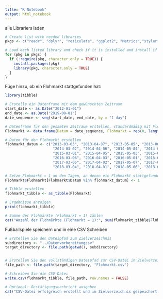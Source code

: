 ```yaml
---
title: "R Notebook"
output: html_notebook
---
```

alle Librariers laden
```r
# Create list with needed libraries
pkgs <- c("readr", "dplyr", "reticulate", "ggplot2", "Metrics","styler","tidyverse","rsample","zoo")

# Load each listed library and check if it is installed and install if necessary
for (pkg in pkgs) {
  if (!require(pkg, character.only = TRUE)) {
    install.packages(pkg)
    library(pkg, character.only = TRUE)
  }
}
```

Füge hinzu, ob ein Flohmarkt stattgefunden hat: 
```r
library(tibble)

# Erstelle ein Datenframe mit dem gewünschten Zeitraum
start_date <- as.Date("2012-01-01")
end_date <- as.Date("2019-08-01")
date_sequence <- seq(start_date, end_date, by = "1 day")

# Datenframe für den gesamten Zeitraum erstellen, standardmäßig mit Flohmarkt = 0
Flohmarkt <- data.frame(Datum = date_sequence, Flohmarkt = rep(0, length(date_sequence)))

# Daten für den Flohmarkt erstellen
flohmarkt_datum <- c("2013-03-03", "2013-04-07", "2013-05-05", "2013-06-02", "2013-07-07", "2013-08-04", "2013-09-01", 
                      "2014-03-02", "2014-04-06", "2014-05-04", "2014-06-01", "2014-07-06", "2014-08-03", "2014-09-07",  
                      "2015-03-01", "2015-04-05", "2015-05-03", "2015-06-07", "2015-07-05", "2015-08-02", "2015-09-06", 
                      "2016-03-06", "2016-04-03", "2016-05-01", "2016-06-05", "2016-07-03", "2016-08-07", "2016-09-04", 
                      "2017-03-05", "2017-04-02", "2017-05-07", "2017-06-04", "2017-07-02", "2017-08-06", "2017-09-03", 
                      "2018-03-04", "2018-04-01", "2018-05-06", "2018-06-03", "2018-07-01", "2018-08-05", "2018-09-02")

# Setze Flohmarkt = 1 an den Tagen, an denen ein Flohmarkt stattgefunden hat
Flohmarkt$Flohmarkt[Flohmarkt$Datum %in% flohmarkt_datum] <- 1

# Tibble erstellen
flohmarkt_tibble <- as_tibble(Flohmarkt)

# Ergebnisse anzeigen
print(flohmarkt_tibble)

# Summe der Flohmärkte (Flohmarkt = 1) zählen
cat("Anzahl der Flohmärkte (Flohmarkt = 1):", sum(flohmarkt_tibble$Flohmarkt == 1), "\n")

```
Fußballspiele speichern und in eine CSV Schreiben
```r

# Erstellen Sie den Dateipfad zum Zielverzeichnis
subdirectory <- "../Datenvorbereitungcsv"
target_directory <- file.path(getwd(), subdirectory)


# Erstellen Sie den vollständigen Dateipfad zur CSV-Datei im Zielverzeichnis
file_path <- file.path(target_directory, "Flohmarkt.csv")

# Schreiben Sie die CSV-Datei
write.csv(flohmarkt_tibble, file_path, row.names = FALSE)

# Optional: Bestätigungsnachricht ausgeben
cat("CSV-Datei erfolgreich erstellt und im Zielverzeichnis gespeichert:", file_path, "\n")



```
